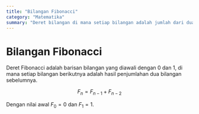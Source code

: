 ```yaml
---
title: "Bilangan Fibonacci"
category: "Matematika"
summary: "Deret bilangan di mana setiap bilangan adalah jumlah dari dua bilangan sebelumnya."
---
```


# Bilangan Fibonacci

Deret Fibonacci adalah barisan bilangan yang diawali dengan 0 dan 1, di mana setiap bilangan berikutnya adalah hasil penjumlahan dua bilangan sebelumnya.

$$F_n = F_{n-1} + F_{n-2}$$

Dengan nilai awal $F_0 = 0$ dan $F_1 = 1$.

